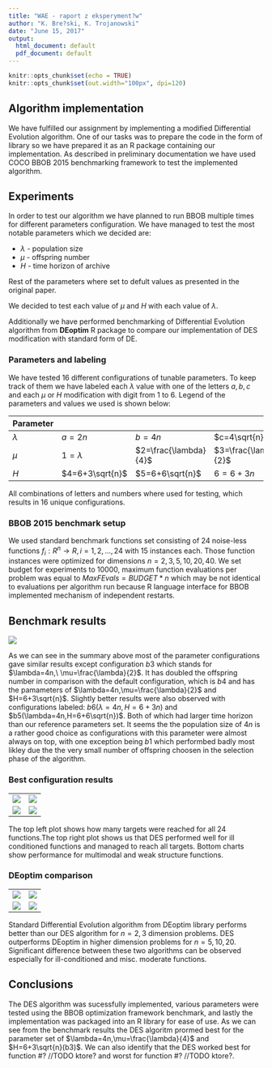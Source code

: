 ```yaml
---
title: "WAE - raport z eksperyment?w"
author: "K. Bre?ski, K. Trojanowski"
date: "June 15, 2017"
output:
  html_document: default
  pdf_document: default
---
```

```r
knitr::opts_chunk$set(echo = TRUE)
knitr::opts_chunk$set(out.width="100px", dpi=120)
```

## Algorithm implementation
We have fulfilled our assignment by implementing a modified Differential Evolution algorithm. One of our tasks was to prepare the code in the form of library so we have prepared it as an R package containing our implementation. As described in preliminary documentation we have used COCO BBOB 2015 benchmarking framework to test the implemented algorithm.

## Experiments
In order to test our algorithm we have planned to run BBOB multiple times for different parameters configuration. We have managed to test the most notable parameters which we decided are:

* $\lambda$ - population size
* $\mu$ - offspring number
* $H$ - time horizon of archive


Rest of the parameters where set to defult values as presented in the original paper.

We decided to test each value of $\mu$ and $H$ with each value of $\lambda$.

Additionally we have performed benchmarking of Differential Evolution algorithm from __DEoptim__ R package to compare our implementation of DES modification with standard form of DE.

### Parameters and labeling
We have tested 16 different configurations of tunable parameters. To keep track of them we have labeled each $\lambda$ value with one of the letters $a,b,c$ and each $\mu$ or $H$ modification with digit from $1$ to $6$. Legend of the parameters and values we used is shown below:

| Parameter      | |||
| -------------- | ------------------ |-|-|
| $\lambda$ | $a=2n$  |  $b=4n$ | $c=4\sqrt{n}$  |
| $\mu$ | $1=\lambda$ | $2=\frac{\lambda}{4}$ |$3=\frac{\lambda}{2}$ |
|$H$|$4=6+3\sqrt{n}$|$5=6+6\sqrt{n}$|$6=6+3n$|

All combinations of letters and numbers where used for testing, which results in 16 unique configurations. 

### BBOB 2015 benchmark setup
 We used standard benchmark functions set consisting of 24 noise-less functions $f_i: R^n \rightarrow R, i=1,2,...,24$ with 15 instances each. Those function instances were optimized for dimensions $n=2,3,5,10,20,40$. We set budget for experiments to $10000$, maximum function evaluations per problem was equal to $MaxFEvals=BUDGET*n$ which may be not identical to evaluations per algorithm run because R language interface for BBOB implemented mechanism of independent restarts.

## Benchmark results
![](plots/pprldmany_05D_noiselessall.svg)

As we can see in the summary above most of the parameter configurations gave similar results except configuration $b3$ which stands for $\lambda=4n,\ \mu=\frac{\lambda}{2}$. It has doubled the offspring number in comparison with the default configuration, which is $b4$ and has the pamameters of $\lambda=4n,\mu=\frac{\lambda}{2}$ and $H=6+3\sqrt{n}$. Slightly better results were also observed with configurations labeled: $b6(\lambda=4n,H=6+3n)$ and $b5(\lambda=4n,H=6+6\sqrt{n})$. Both of which had larger time horizon than our reference parameters set. It seems the the population size of $4n$ is a rather good choice as configurations with this parameter were almost always on top, with one exception being $b1$ which performbed badly most likley due the the very small number of offspring choosen in the selection phase of the algorithm. 

### Best configuration results
|||
|-|-|
|![](plots/pprldistr_05D_noiselessall.svg)|![](plots/pprldistr_05D_hcond.svg)  |
|![](plots/pprldistr_05D_multi.svg)|![](plots/pprldistr_05D_mult2.svg)|

The top left plot shows how many targets were reached for all 24 functions.The top right plot shows us that DES performed well for ill conditioned functions and managed to reach all targets. Bottom charts show performance for multimodal and weak structure functions.



### DEoptim comparison

|||
|-|-|
|![](plots/pprld3comp_02D_noiselessall.svg)|![](plots/pprld3comp_05D_noiselessall.svg)|
|![](plots/pprldmany_05D_lcond.svg)|![](plots/pprldmany_05D_hcond.svg)|


Standard Differential Evolution algorithm from DEoptim library performs better than our DES algorithm for $n=2,3$ dimension problems. DES outperforms DEoptim in higher dimension problems for $n=5,10,20$. Significant difference between these two algorithms can be observed especially for ill-conditioned and misc. moderate functions.

## Conclusions

The DES algorithm was sucessfully implemented, various parameters were tested using the BBOB optimization framework benchmark, and lastly the implementation was packaged into an R library for ease of use. As we can see from the benchmark results the DES algoritm prormed best for the parameter set of $\lambda=4n,\mu=\frac{\lambda}{4}$ and $H=6+3\sqrt{n}(b3)$. We can also identify that the DES worked best for function #? //TODO ktore? and worst for function #? //TODO ktore?.

